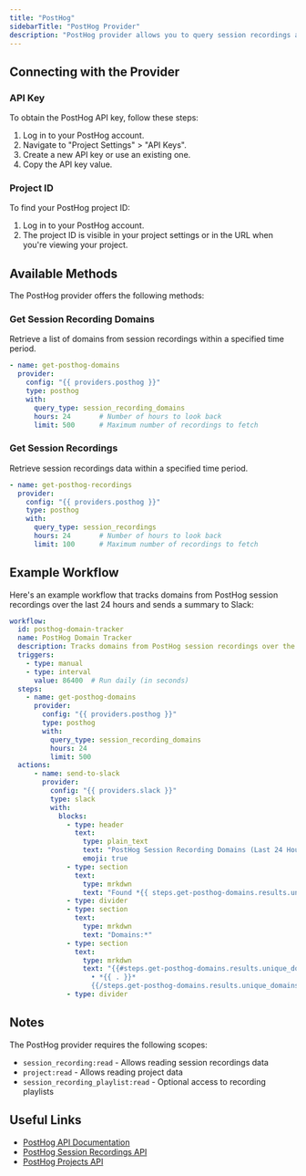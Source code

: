 ```yaml
---
title: "PostHog"
sidebarTitle: "PostHog Provider"
description: "PostHog provider allows you to query session recordings and analytics data from PostHog."
---
```


<AutoGeneratedSnippet />

## Connecting with the Provider

### API Key

To obtain the PostHog API key, follow these steps:

1. Log in to your PostHog account.
2. Navigate to "Project Settings" > "API Keys".
3. Create a new API key or use an existing one.
4. Copy the API key value.

### Project ID

To find your PostHog project ID:

1. Log in to your PostHog account.
2. The project ID is visible in your project settings or in the URL when you're viewing your project.

## Available Methods

The PostHog provider offers the following methods:

### Get Session Recording Domains

Retrieve a list of domains from session recordings within a specified time period.

```yaml
- name: get-posthog-domains
  provider:
    config: "{{ providers.posthog }}"
    type: posthog
    with:
      query_type: session_recording_domains
      hours: 24       # Number of hours to look back
      limit: 500      # Maximum number of recordings to fetch
```

### Get Session Recordings

Retrieve session recordings data within a specified time period.

```yaml
- name: get-posthog-recordings
  provider:
    config: "{{ providers.posthog }}"
    type: posthog
    with:
      query_type: session_recordings
      hours: 24       # Number of hours to look back
      limit: 100      # Maximum number of recordings to fetch
```

## Example Workflow

Here's an example workflow that tracks domains from PostHog session recordings over the last 24 hours and sends a summary to Slack:

```yaml
workflow:
  id: posthog-domain-tracker
  name: PostHog Domain Tracker
  description: Tracks domains from PostHog session recordings over the last 24 hours and sends a summary to Slack.
  triggers:
    - type: manual
    - type: interval
      value: 86400  # Run daily (in seconds)
  steps:
    - name: get-posthog-domains
      provider:
        config: "{{ providers.posthog }}"
        type: posthog
        with:
          query_type: session_recording_domains
          hours: 24
          limit: 500
  actions:
      - name: send-to-slack
        provider:
          config: "{{ providers.slack }}"
          type: slack
          with:
            blocks:
              - type: header
                text:
                  type: plain_text
                  text: "PostHog Session Recording Domains (Last 24 Hours)"
                  emoji: true
              - type: section
                text:
                  type: mrkdwn
                  text: "Found *{{ steps.get-posthog-domains.results.unique_domains_count }}* unique domains across *{{ steps.get-posthog-domains.results.total_domains_found }}* occurrences"
              - type: divider
              - type: section
                text:
                  type: mrkdwn
                  text: "Domains:*"
              - type: section
                text:
                  type: mrkdwn
                  text: "{{#steps.get-posthog-domains.results.unique_domains}}
                    • *{{ . }}*
                    {{/steps.get-posthog-domains.results.unique_domains}}"
              - type: divider
```

## Notes

The PostHog provider requires the following scopes:
- `session_recording:read` - Allows reading session recordings data
- `project:read` - Allows reading project data
- `session_recording_playlist:read` - Optional access to recording playlists

## Useful Links

- [PostHog API Documentation](https://posthog.com/docs/api/overview)
- [PostHog Session Recordings API](https://posthog.com/docs/api/session-recordings)
- [PostHog Projects API](https://posthog.com/docs/api/projects)
